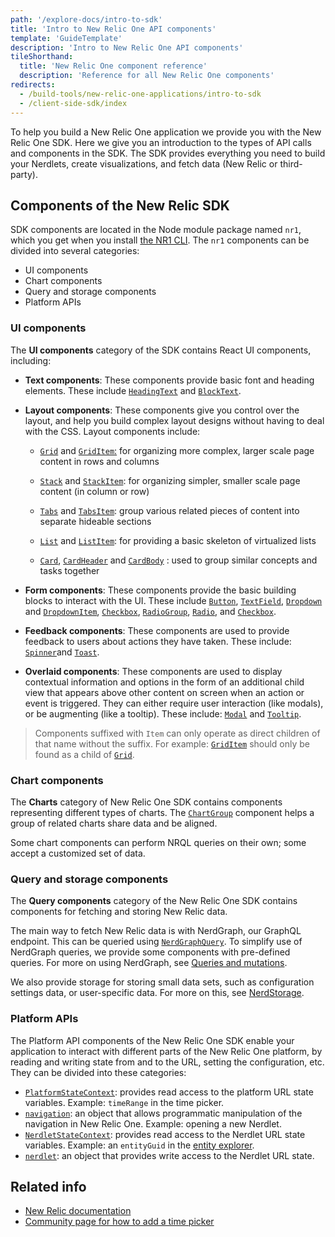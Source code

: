 ```yaml
---
path: '/explore-docs/intro-to-sdk'
title: 'Intro to New Relic One API components'
template: 'GuideTemplate'
description: 'Intro to New Relic One API components'
tileShorthand:
  title: 'New Relic One component reference'
  description: 'Reference for all New Relic One components'
redirects:
  - /build-tools/new-relic-one-applications/intro-to-sdk
  - /client-side-sdk/index
---
```


<Intro>

To help you build a New Relic One application we provide you with the New Relic One SDK.
Here we give you an introduction to the types of API calls and components in the SDK. The SDK provides everything you need to build your Nerdlets, create visualizations, and fetch data (New Relic or third-party).

</Intro>

## Components of the New Relic SDK

SDK components are located in the Node module package named `nr1`, which you get when you install [the NR1 CLI](/explore-docs/nr1-cli). The `nr1` components can be divided into several categories:

- UI components
- Chart components
- Query and storage components
- Platform APIs

### UI components

The **UI components** category of the SDK contains React UI components, including:

- **Text components**: These components provide basic font and heading elements. These include [`HeadingText`](/components/heading-text) and [`BlockText`](/components/block-text).

- **Layout components**: These components give you control over the layout, and help you build complex layout designs without having to deal with the CSS. Layout components include:

  - [`Grid`](/components/grid)
    and [`GridItem`:](/components/grid-item)
    for organizing more complex, larger scale page content in rows and columns

  - [`Stack`](/components/stack)
    and [`StackItem`](/components/stack-item):
    for organizing simpler, smaller scale page content (in column or row)

  - [`Tabs`](/components/tabs)
    and [`TabsItem`](/components/tabs-item):
    group various related pieces of content into separate hideable sections

  - [`List`](/components/list)
    and [`ListItem`](/components/list-item):
    for providing a basic skeleton of virtualized lists

  - [`Card`](/components/card),
    [`CardHeader`](/components/card-header) and [`CardBody`](/components/card-body)
    : used to group similar concepts and tasks together

- **Form components**: These components provide the basic building blocks to interact with the UI. These include [`Button`](/components/button), [`TextField`](/components/text-field), [`Dropdown`](/components/dropdown) and [`DropdownItem`](/components/dropdown-item), [`Checkbox`](/components/checkbox), [`RadioGroup`](/components/radio-group), [`Radio`](/components/radio), and [`Checkbox`](/components/checkbox).

- **Feedback components**: These components are used to provide feedback to users about actions they have taken. These include: [`Spinner`](/components/spinner)and [`Toast`](/components/toast).

- **Overlaid components**: These components are used to display contextual information and options in the form of an additional child view that appears above other content on screen when an action or event is triggered. They can either require user interaction (like modals), or be augmenting (like a tooltip). These include: [`Modal`](/components/modal) and [`Tooltip`](/components/tooltip).

> Components suffixed with `Item` can only operate as direct children of that
> name without the suffix. For example: [`GridItem`](/components/grid-item)
> should only be found as a child of [`Grid`](/components/grid).

### Chart components

The **Charts** category of New Relic One SDK contains components representing different types of charts. The [`ChartGroup`](/components/chart-group)
component helps a group of related charts share data and be aligned.

Some chart components can perform NRQL queries on their own; some accept a customized set of data.

### Query and storage components

The **Query components** category of the New Relic One SDK contains components for fetching and storing New Relic data.

The main way to fetch New Relic data is with NerdGraph, our GraphQL endpoint. This can be queried using [`NerdGraphQuery`](/components/nerd-graph-query). To simplify use of NerdGraph queries, we provide some components with pre-defined queries. For more on using NerdGraph, see [Queries and mutations](/collect-data/get-started-nerdgraph-api-explorer).

We also provide storage for storing small data sets, such as configuration settings data, or user-specific data. For more on this, see [NerdStorage](/explore-docs/nerdstorage).

### Platform APIs

The Platform API components of the New Relic One SDK enable your application to interact with different parts of the New Relic One platform, by reading and writing state from and to the URL, setting the configuration, etc. They can be divided into these categories:

- [`PlatformStateContext`](/components/platform-state-context): provides read access to the platform URL state variables.
  Example: `timeRange` in the time picker.
- [`navigation`](/apis/navigation): an object that allows programmatic manipulation of the navigation
  in New Relic One. Example: opening a new Nerdlet.
- [`NerdletStateContext`](/components/nerdlet-state-context): provides read access to the Nerdlet URL state variables.
  Example: an `entityGuid` in the [entity explorer](https://docs.newrelic.com/docs/new-relic-one/use-new-relic-one/ui-data/new-relic-one-entity-explorer-view-performance-across-apps-services-hosts).
- [`nerdlet`](/apis/navigation): an object that provides write access to the Nerdlet URL state.

## Related info

- [New Relic documentation](https://docs.newrelic.com)
- [Community page for how to add a time picker](https://discuss.newrelic.com/t/how-to-add-the-time-picker-to-nrql-queries/94268)
